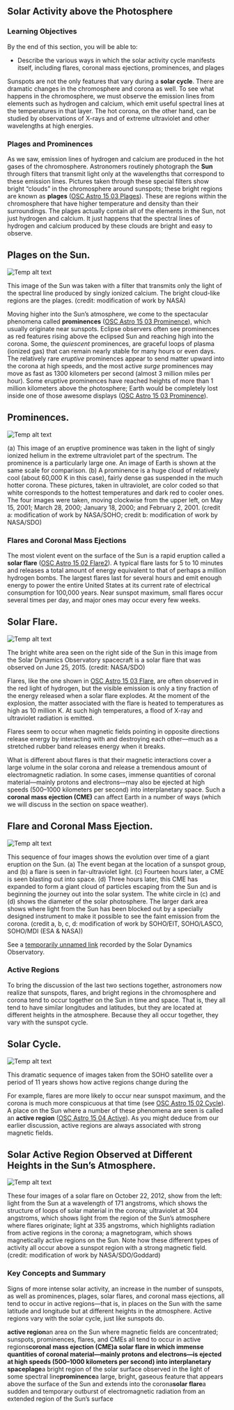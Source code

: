 ## Solar Activity above the Photosphere
### Learning Objectives

By the end of this section, you will be able to:

* Describe the various ways in which the solar activity cycle manifests itself, including flares, coronal mass ejections, prominences, and plages



Sunspots are not the only features that vary during a **solar cycle**. There are dramatic changes in the chromosphere and corona as well. To see what happens in the chromosphere, we must observe the emission lines from elements such as hydrogen and calcium, which emit useful spectral lines at the temperatures in that layer. The hot corona, on the other hand, can be studied by observations of X-rays and of extreme ultraviolet and other wavelengths at high energies.

### Plages and Prominences

As we saw, emission lines of hydrogen and calcium are produced in the hot gases of the chromosphere. Astronomers routinely photograph the **Sun** through filters that transmit light only at the wavelengths that correspond to these emission lines. Pictures taken through these special filters show bright “clouds” in the chromosphere around sunspots; these bright regions are known as **plages** ([OSC Astro 15 03 Plages](OSC_Astro_15_03_Plages)). These are regions within the chromosphere that have higher temperature and density than their surroundings. The plages actually contain all of the elements in the Sun, not just hydrogen and calcium. It just happens that the spectral lines of hydrogen and calcium produced by these clouds are bright and easy to observe.

## Plages on the Sun.
![Temp alt text](__MEDIA_URL__OSC_Astro_15_03_Plages.jpg)<p>This image of the Sun was taken with a filter that transmits only the light of the spectral line produced by singly ionized calcium. The bright cloud-like regions are the plages. (credit: modification of work by NASA)</p>
Moving higher into the Sun’s atmosphere, we come to the spectacular phenomena called **prominences** ([OSC Astro 15 03 Prominence](OSC_Astro_15_03_Prominence)), which usually originate near sunspots. Eclipse observers often see prominences as red features rising above the eclipsed Sun and reaching high into the corona. Some, the *quiescent* prominences, are graceful loops of plasma (ionized gas) that can remain nearly stable for many hours or even days. The relatively rare *eruptive* prominences appear to send matter upward into the corona at high speeds, and the most active *surge* prominences may move as fast as 1300 kilometers per second (almost 3 million miles per hour). Some eruptive prominences have reached heights of more than 1 million kilometers above the photosphere; Earth would be completely lost inside one of those awesome displays ([OSC Astro 15 03 Prominence](OSC_Astro_15_03_Prominence)).

## Prominences.
![Temp alt text](__MEDIA_URL__OSC_Astro_15_03_Prominence.jpg)<p>(a) This image of an eruptive prominence was taken in the light of singly ionized helium in the extreme ultraviolet part of the spectrum. The prominence is a particularly large one. An image of Earth is shown at the same scale for comparison. (b) A prominence is a huge cloud of relatively cool (about 60,000 K in this case), fairly dense gas suspended in the much hotter corona. These pictures, taken in ultraviolet, are color coded so that white corresponds to the hottest temperatures and dark red to cooler ones. The four images were taken, moving clockwise from the upper left, on May 15, 2001; March 28, 2000; January 18, 2000; and February 2, 2001. (credit a: modification of work by NASA/SOHO; credit b: modification of work by NASA/SDO)</p>


### Flares and Coronal Mass Ejections

The most violent event on the surface of the Sun is a rapid eruption called a **solar flare** ([OSC Astro 15 02 Flare2](OSC_Astro_15_02_Flare2)). A typical flare lasts for 5 to 10 minutes and releases a total amount of energy equivalent to that of perhaps a million hydrogen bombs. The largest flares last for several hours and emit enough energy to power the entire United States at its current rate of electrical consumption for 100,000 years. Near sunspot maximum, small flares occur several times per day, and major ones may occur every few weeks.

## Solar Flare.
![Temp alt text](__MEDIA_URL__OSC_Astro_15_02_Flare2.jpg)<p>The bright white area seen on the right side of the Sun in this image from the Solar Dynamics Observatory spacecraft is a solar flare that was observed on June 25, 2015. (credit: NASA/SDO)</p>
Flares, like the one shown in [OSC Astro 15 03 Flare](OSC_Astro_15_03_Flare), are often observed in the red light of hydrogen, but the visible emission is only a tiny fraction of the energy released when a solar flare explodes. At the moment of the explosion, the matter associated with the flare is heated to temperatures as high as 10 million K. At such high temperatures, a flood of X-ray and ultraviolet radiation is emitted.

Flares seem to occur when magnetic fields pointing in opposite directions release energy by interacting with and destroying each other—much as a stretched rubber band releases energy when it breaks.

What is different about flares is that their magnetic interactions cover a large volume in the solar corona and release a tremendous amount of electromagnetic radiation. In some cases, immense quantities of coronal material—mainly protons and electrons—may also be ejected at high speeds (500–1000 kilometers per second) into interplanetary space. Such a **coronal mass ejection (CME)** can affect Earth in a number of ways (which we will discuss in the section on space weather).

## Flare and Coronal Mass Ejection.
![Temp alt text](__MEDIA_URL__OSC_Astro_15_03_Flare.jpg)<p>This sequence of four images shows the evolution over time of a giant eruption on the Sun. (a) The event began at the location of a sunspot group, and (b) a flare is seen in far-ultraviolet light. (c) Fourteen hours later, a CME is seen blasting out into space. (d) Three hours later, this CME has expanded to form a giant cloud of particles escaping from the Sun and is beginning the journey out into the solar system. The white circle in (c) and (d) shows the diameter of the solar photosphere. The larger dark area shows where light from the Sun has been blocked out by a specially designed instrument to make it possible to see the faint emission from the corona. (credit a, b, c, d: modification of work by SOHO/EIT, SOHO/LASCO, SOHO/MDI (ESA & NASA))</p>
See a [temporarily unnamed link]() recorded by the Solar Dynamics Observatory.



### Active Regions

To bring the discussion of the last two sections together, astronomers now realize that sunspots, flares, and bright regions in the chromosphere and corona tend to occur together on the Sun in time and space. That is, they all tend to have similar longitudes and latitudes, but they are located at different heights in the atmosphere. Because they all occur together, they vary with the sunspot cycle.

## Solar Cycle.
![Temp alt text](__MEDIA_URL__OSC_Astro_15_02_Cycle.jpg)<p>This dramatic sequence of images taken from the SOHO satellite over a period of 11 years shows how active regions change during the </p>
For example, flares are more likely to occur near sunspot maximum, and the corona is much more conspicuous at that time (see [OSC Astro 15 02 Cycle](OSC_Astro_15_02_Cycle)). A place on the Sun where a number of these phenomena are seen is called an **active region** ([OSC Astro 15 04 Active](OSC_Astro_15_04_Active)). As you might deduce from our earlier discussion, active regions are always associated with strong magnetic fields.

## Solar Active Region Observed at Different Heights in the Sun’s Atmosphere.
![Temp alt text](__MEDIA_URL__OSC_Astro_15_04_Active.jpg)<p>These four images of a solar flare on October 22, 2012, show from the left: light from the Sun at a wavelength of 171 angstroms, which shows the structure of loops of solar material in the corona; ultraviolet at 304 angstroms, which shows light from the region of the Sun’s atmosphere where flares originate; light at 335 angstroms, which highlights radiation from active regions in the corona; a magnetogram, which shows magnetically active regions on the Sun. Note how these different types of activity all occur above a sunspot region with a strong magnetic field. (credit: modification of work by NASA/SDO/Goddard)</p>


### Key Concepts and Summary

Signs of more intense solar activity, an increase in the number of sunspots, as well as prominences, plages, solar flares, and *c*oronal mass ejections, all tend to occur in active regions—that is, in places on the Sun with the same latitude and longitude but at different heights in the atmosphere. Active regions vary with the solar cycle, just like sunspots do.



**active region**an area on the Sun where magnetic fields are concentrated; sunspots, prominences, flares, and CMEs all tend to occur in active regions**coronal mass ejection (CME)**a solar flare in which immense quantities of coronal material—mainly protons and electrons—is ejected at high speeds (500–1000 kilometers per second) into interplanetary space**plage**a bright region of the solar surface observed in the light of some spectral line**prominence**a large, bright, gaseous feature that appears above the surface of the Sun and extends into the corona**solar flare**a sudden and temporary outburst of electromagnetic radiation from an extended region of the Sun’s surface